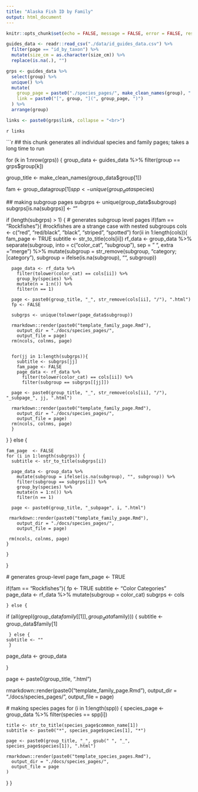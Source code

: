 ```yaml
---
title: "Alaska Fish ID by Family"
output: html_document
---
```


```r
knitr::opts_chunk$set(echo = FALSE, message = FALSE, error = FALSE, results = "asis")
```

```r
guides_data <- readr::read_csv("./data/id_guides_data.csv") %>%
  filter(page == "id_by_taxon") %>%
  mutate(size_cm = as.character(size_cm)) %>%
  replace(is.na(.), "")

grps <- guides_data %>%
  select(group) %>%
  unique() %>%
  mutate(
    group_page = paste0("./species_pages/", make_clean_names(group), ".html"),
    link = paste0("[", group, "](", group_page, ")")
  ) %>%
  arrange(group)

links <- paste0(grps$link, collapse = "<br>")
```

`r links`


```r
## this chunk generates all individual species and family pages; takes a long time to run

for (k in 1:nrow(grps)) {
  group_data <- guides_data %>%
    filter(group == grps$group[k])

  group_title <- make_clean_names(group_data$group[1])

  fam <- group_data$group[1]
  spp <- unique(group_data$species)




  ## making subgroup pages
  subgrps <- unique(group_data$subgroup)
  subgrps[is.na(subgrps)] <- ""
  
  
  
  if (length(subgrps) > 1) { # generates subgroup level pages
    if(fam == "Rockfishes"){ #rockfishes are a strange case with nested subgroups
      cols <- c("red", "red/black", "black", "striped", "spotted")
      for(ii in 1:length(cols)){
      fam_page <- TRUE
      subtitle <- str_to_title(cols[ii])
      rf_data <- group_data %>%
        separate(subgroup, into = c("color_cat", "subgroup"), sep = " ", extra = "merge") %>%
        mutate(subgroup = str_remove(subgroup, "category; |category"),
                subgroup = ifelse(is.na(subgroup), "", subgroup)) 
      
      page_data <- rf_data %>%
        filter(tolower(color_cat) == cols[ii]) %>%
        group_by(species) %>%
        mutate(n = 1:n()) %>%
        filter(n == 1)
      
      page <- paste0(group_title, "_", str_remove(cols[ii], "/"), ".html")
      fp <- FALSE
     
      subgrps <- unique(tolower(page_data$subgroup))
      
      rmarkdown::render(paste0("template_family_page.Rmd"),
        output_dir = "./docs/species_pages/",
        output_file = page)
      rm(ncols, colnms, page)
      

      for(jj in 1:length(subgrps)){
        subtitle <- subgrps[jj]
        fam_page <- FALSE
        page_data <- rf_data %>%
          filter(tolower(color_cat) == cols[ii]) %>%
          filter(subgroup == subgrps[[jj]])
          
      page <- paste0(group_title, "_", str_remove(cols[ii], "/"), "_subpage_", jj, ".html")
      
      rmarkdown::render(paste0("template_family_page.Rmd"),
        output_dir = "./docs/species_pages/",
        output_file = page)
      rm(ncols, colnms, page)
      }
  } 
      } else {
    
    fam_page  <- FALSE
    for (i in 1:length(subgrps)) {
      subtitle <- str_to_title(subgrps[i])

      page_data <- group_data %>%
        mutate(subgroup = ifelse(is.na(subgroup), "", subgroup)) %>%
        filter(subgroup == subgrps[i]) %>%
        group_by(species) %>%
        mutate(n = 1:n()) %>%
        filter(n == 1)

      page <- paste0(group_title, "_subpage", i, ".html")
      
     rmarkdown::render(paste0("template_family_page.Rmd"),
        output_dir = "./docs/species_pages/",
        output_file = page)
    
     rm(ncols, colnms, page)
    }

    }
  }



  # generates group-level page
  fam_page <- TRUE
  
  if(fam == "Rockfishes"){
    fp <- TRUE
    subtitle <- "Color Categories"
    page_data <- rf_data %>%
          mutate(subgroup = color_cat)
    subgrps <- cols
    
    } else {
    
  if (all(grepl(group_data$family[[1]], group_data$family))) {
    subtitle <- group_data$family[1]
 
     } else {
    subtitle <- ""
     }
    
  page_data <- group_data
  
  }
  
  page <- paste0(group_title, ".html")
  
  
  rmarkdown::render(paste0("template_family_page.Rmd"),
    output_dir = "./docs/species_pages/",
    output_file = page)


  
  
  
  
  

  # making species pages
  for (i in 1:length(spp)) {
    species_page <- group_data %>%
      filter(species == spp[i])

    title <- str_to_title(species_page$common_name[1])
    subtitle <- paste0("*", species_page$species[1], "*")

    page <- paste0(group_title, "_", gsub(" ", "_", species_page$species[1]), ".html")

    rmarkdown::render(paste0("template_species_pages.Rmd"),
      output_dir = "./docs/species_pages/",
      output_file = page
    )
  }
}